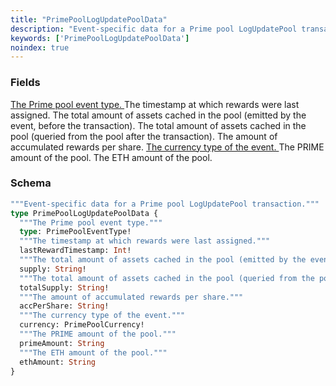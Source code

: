 ```yaml
---
title: "PrimePoolLogUpdatePoolData"
description: "Event-specific data for a Prime pool LogUpdatePool transaction."
keywords: ['PrimePoolLogUpdatePoolData']
noindex: true
---
```


### Fields

<a href="/api-reference/types/primepooleventtype">
  <ResponseField name="type" type="PrimePoolEventType!" required>
    The Prime pool event type.
  </ResponseField>
</a>

<ResponseField name="lastRewardTimestamp" type="Int!" required>
  The timestamp at which rewards were last assigned.
</ResponseField>

<ResponseField name="supply" type="String!" required>
  The total amount of assets cached in the pool (emitted by the event, before the transaction).
</ResponseField>

<ResponseField name="totalSupply" type="String!" required>
  The total amount of assets cached in the pool (queried from the pool after the transaction).
</ResponseField>

<ResponseField name="accPerShare" type="String!" required>
  The amount of accumulated rewards per share.
</ResponseField>

<a href="/api-reference/types/primepoolcurrency">
  <ResponseField name="currency" type="PrimePoolCurrency!" required>
    The currency type of the event.
  </ResponseField>
</a>

<ResponseField name="primeAmount" type="String">
  The PRIME amount of the pool.
</ResponseField>

<ResponseField name="ethAmount" type="String">
  The ETH amount of the pool.
</ResponseField>

### Schema


```graphql 
"""Event-specific data for a Prime pool LogUpdatePool transaction."""
type PrimePoolLogUpdatePoolData {
  """The Prime pool event type."""
  type: PrimePoolEventType!
  """The timestamp at which rewards were last assigned."""
  lastRewardTimestamp: Int!
  """The total amount of assets cached in the pool (emitted by the event, before the transaction)."""
  supply: String!
  """The total amount of assets cached in the pool (queried from the pool after the transaction)."""
  totalSupply: String!
  """The amount of accumulated rewards per share."""
  accPerShare: String!
  """The currency type of the event."""
  currency: PrimePoolCurrency!
  """The PRIME amount of the pool."""
  primeAmount: String
  """The ETH amount of the pool."""
  ethAmount: String
}
```
